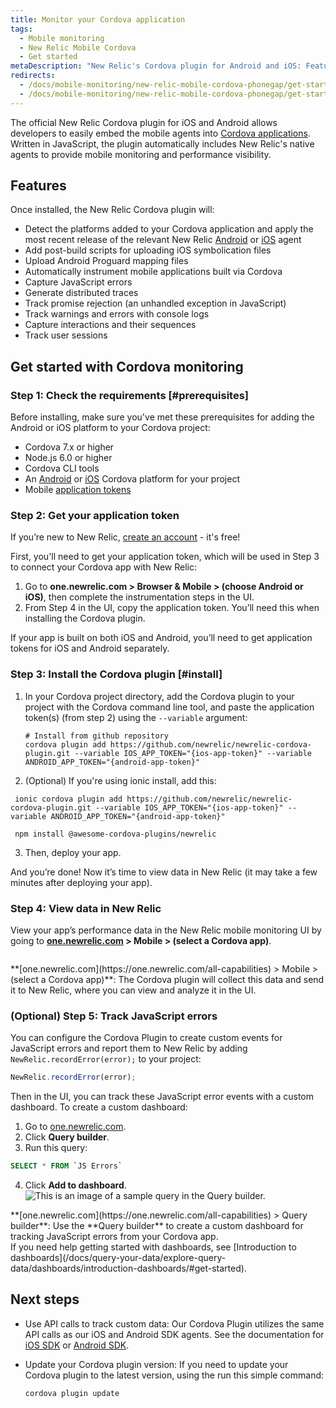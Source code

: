 ```yaml
---
title: Monitor your Cordova application
tags:
  - Mobile monitoring
  - New Relic Mobile Cordova
  - Get started
metaDescription: "New Relic's Cordova plugin for Android and iOS: Features, compatibility, requirements, installation, and upgrade procedures."
redirects:
  - /docs/mobile-monitoring/new-relic-mobile-cordova-phonegap/get-started/new-relic-cordova-overview
  - /docs/mobile-monitoring/new-relic-mobile-cordova-phonegap/get-started/introduction-new-relic-cordova 
---
```





The official New Relic Cordova plugin for iOS and Android allows developers to easily embed the mobile agents into [Cordova applications](http://cordova.apache.org/). Written in JavaScript, the plugin automatically includes New Relic's native agents to provide mobile monitoring and performance visibility.

## Features

Once installed, the New Relic Cordova plugin will:

* Detect the platforms added to your Cordova application and apply the most recent release of the relevant New Relic [Android](/docs/releases/android) or [iOS](/docs/releases/ios) agent
* Add post-build scripts for uploading iOS symbolication files
* Upload Android Proguard mapping files
* Automatically instrument mobile applications built via Cordova
* Capture JavaScript errors
* Generate distributed traces
* Track promise rejection (an unhandled exception in JavaScript)
* Track warnings and errors with console logs
* Capture interactions and their sequences
* Track user sessions

## Get started with Cordova monitoring

### Step 1: Check the requirements [#prerequisites]

Before installing, make sure you've met these prerequisites for adding the Android or iOS platform to your Cordova project:

* Cordova 7.x or higher
* Node.js 6.0 or higher
* Cordova CLI tools
* An [Android](https://cordova.apache.org/docs/en/latest/guide/platforms/android) or [iOS](https://cordova.apache.org/docs/en/latest/guide/platforms/ios/index.html) Cordova platform for your project
* Mobile [application tokens](/docs/mobile-monitoring/new-relic-mobile/maintenance/viewing-your-application-token)

### Step 2: Get your application token
If you’re new to New Relic, [create an account](https://newrelic.com/signup) - it's free!

First, you'll need to get your application token, which will be used in Step 3 to connect your Cordova app with New Relic:

  1. Go to **one.newrelic.com > Browser & Mobile > (choose Android or iOS)**, then complete the instrumentation steps in the UI. 
  2. From Step 4 in the UI, copy the application token. You’ll need this when installing the Cordova plugin.
 
  <Callout variant="important">
  If your app is built on both iOS and Android, you’ll need to get application tokens for iOS and Android separately.
  </Callout> 

### Step 3: Install the Cordova plugin [#install]

1. In your Cordova project directory, add the Cordova plugin to your project with the Cordova command line tool, and paste the application token(s) (from step 2) using the `--variable` argument:

   ```
   # Install from github repository
   cordova plugin add https://github.com/newrelic/newrelic-cordova-plugin.git --variable IOS_APP_TOKEN="{ios-app-token}" --variable ANDROID_APP_TOKEN="{android-app-token}"
   ```

2. (Optional) If you're using ionic install, add this:

  ``` shell
   ionic cordova plugin add https://github.com/newrelic/newrelic-cordova-plugin.git --variable IOS_APP_TOKEN="{ios-app-token}" --variable ANDROID_APP_TOKEN="{android-app-token}"

   npm install @awesome-cordova-plugins/newrelic

  ```
3. Then, deploy your app.

And you’re done! Now it’s time to view data in New Relic (it may take a few minutes after deploying your app). 

### Step 4: View data in New Relic
View your app’s performance data in the New Relic mobile monitoring UI by going to **[one.newrelic.com](https://one.newrelic.com/all-capabilities) > Mobile > (select a Cordova app)**.
 
<img
  title=""
  alt=""
  src={mobileCordovaAppOverview}
/>

<figcaption>
  **[one.newrelic.com](https://one.newrelic.com/all-capabilities) > Mobile > (select a Cordova app)**: The Cordova plugin will collect this data and send it to New Relic, where you can view and analyze it in the UI.
</figcaption>

### (Optional) Step 5: Track JavaScript errors

You can configure the Cordova Plugin to create custom events for JavaScript errors and report them to New Relic by adding `NewRelic.recordError(error);` to your project:

```js
NewRelic.recordError(error);
```

Then in the UI, you can track these JavaScript error events with a custom dashboard. To create a custom dashboard:
1. Go to [one.newrelic.com](https://one.newrelic.com/all-capabilities).
2. Click **Query builder**.
3. Run this query:
  ```sql
  SELECT * FROM `JS Errors`
  ```
4. Click **Add to dashboard**.
<img
    title="Query builder"
    alt="This is an image of a sample query in the Query builder."
    src={mobileQueryExample}
  />
<figcaption>
  **[one.newrelic.com](https://one.newrelic.com/all-capabilities) > Query builder**: Use the **Query builder** to create a custom dashboard for tracking JavaScript errors from your Cordova app.
</figcaption>
If you need help getting started with dashboards, see [Introduction to dashboards](/docs/query-your-data/explore-query-data/dashboards/introduction-dashboards/#get-started).

## Next steps

* Use API calls to track custom data: Our Cordova Plugin utilizes the same API calls as our iOS and Android SDK agents. See the documentation for [iOS SDK](/docs/mobile-monitoring/new-relic-mobile-ios/ios-sdk-api) or [Android SDK](/docs/mobile-monitoring/new-relic-mobile-android/android-sdk-api).
* Update your Cordova plugin version: If you need to update your Cordova plugin to the latest version, using the run this simple command:

  ```
  cordova plugin update
  ```
